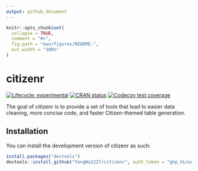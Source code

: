 ```yaml
---
output: github_document
---
```


<!-- README.md is generated from README.Rmd. Please edit that file -->

```r
knitr::opts_chunk$set(
  collapse = TRUE,
  comment = "#>",
  fig.path = "man/figures/README-",
  out.width = "100%"
)
```

# citizenr

<!-- badges: start -->
[![Lifecycle: experimental](https://img.shields.io/badge/lifecycle-experimental-orange.svg)](https://lifecycle.r-lib.org/articles/stages.html#experimental)
[![CRAN status](https://www.r-pkg.org/badges/version/citizenr)](https://CRAN.R-project.org/package=citizenr)
[![Codecov test coverage](https://codecov.io/gh/YangWu1227/citizenr/branch/main/graph/badge.svg)](https://app.codecov.io/gh/YangWu1227/citizenr?branch=main)
<!-- badges: end -->

The goal of citizenr is to provide a set of tools that lead to easier data cleaning, more concise code, and faster Citizen-themed table generation.

## Installation

You can install the development version of citizenr as such: 

``` r
install.packages("devtools")
devtools::install_github("YangWu1227/citizenr", auth_token = "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")
```


